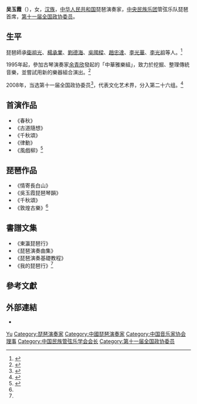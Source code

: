 '''吴玉霞'''（{{bd|1959年||}}），女，[[汉族|汉族]]，[[中华人民共和国|中华人民共和国]]琵琶演奏家，[[中央民族乐团|中央民族乐团]]管弦乐队琵琶首席，[[第十一届全国政协委员|第十一届全国政协委员]]。

== 生平 ==
琵琶師承[[衛祖光|衛祖光]]、[[楊承業|楊承業]]、[[劉德海|劉德海]]、[[吳國樑|吳國樑]]、[[趙忠達|趙忠達]]、[[李光華|李光華]]、[[李光祖_(音樂家)|李光祖]]等人。<ref>{{Cite journal|title=〈玉鸣东方———记琵琶演奏家吴玉霞〉|author=张月|url=http://cnki.sris.com.tw/kcms/detail/detail.aspx?QueryID=1&CurRec=4&DbCode=CJFD&dbname=CJFDLAST2017&filename=DDMU201721003|journal=《當代音樂》|issue=21|year=2017|page=5-9}}</ref>

1995年起，參加古琴演奏家[[余青欣|余青欣]]發起的「中華雅樂組」，致力於挖掘、整理傳統音樂，並嘗試用新的樂器組合演出。<ref>{{Cite journal|title=〈悠悠雅樂醉華夏〉|author=孟建軍|url=http://cnki.sris.com.tw/kcms/detail/detail.aspx?QueryID=1&CurRec=1&DbCode=CJFD&dbname=CJFD2004&filename=YIQI200412021|journal=《樂器》|issue=13|year=2004|page=60-62|access-date=2021-11-26|archive-date=2021-11-26|archive-url=https://web.archive.org/web/20211126071252/http://cnki.sris.com.tw/kcms/detail/detail.aspx?QueryID=1&CurRec=1&DbCode=CJFD&dbname=CJFD2004&filename=YIQI200412021|dead-url=no}}</ref>

2008年，当选第十一届全国政协委员<ref>{{cite news|title=第十一届全国政协委员名单|url=http://www.indaa.com.cn/zt/2009qglh/zxzs/200903/t20090303_127573.html|accessdate=2013-04-09|newspaper=新华社北京1月25日电 中国人民政治协商会议第十一届全国委员会委员名单(共2237人，2008年1月25日政协第十届全国委员会常务委员会第二十次会议通过)|date=2008-01-25|deadurl=yes|archiveurl=https://web.archive.org/web/20130928014403/http://www.indaa.com.cn/zt/2009qglh/zxzs/200903/t20090303_127573.html|archivedate=2013-09-28}}</ref>，代表文化艺术界，分入第二十六组。<ref>{{cite news|title=全国政协信息-吴玉霞|url=http://www.cppcc.gov.cn/CMS/wylibary/showJcwyxtInfoWylibary.action?tabJcwyxt.guid=11W0008980&wytype=wjwy|accessdate=2013-04-11|newspaper=全国政协委员会|archive-date=2020-08-16|archive-url=https://web.archive.org/web/20200816064038/http://www.cppcc.gov.cn/CMS/wylibary/showJcwyxtInfoWylibary.action?tabJcwyxt.guid=11W0008980&wytype=wjwy|dead-url=no}}</ref>
== 首演作品 ==
*《春秋》
*《古道隨想》
*《千秋頌》
*《律動》
*《風戲柳》<ref name="琵琶演奏家">{{Cite web |url=http://www.dunhuangguoyue.com/index.php?m=content&c=index&a=show&catid=71&id=237 |title=珠落玉盘-著名琵琶演奏家吴玉霞 |accessdate=2019-09-23 |archive-date=2020-08-16 |archive-url=https://web.archive.org/web/20200816064153/http://www.dunhuangguoyue.com/index.php?m=content&c=index&a=show&catid=71&id=237 |dead-url=no }}</ref> 

== 琵琶作品 ==
*《情寄長白山》
*《吳玉霞琵琶琴韻》
*《千秋頌》
*《敦煌古樂》<ref name="琵琶演奏家"/>

== 書譜文集 ==
*《東瀛琵琶行》
*《琵琶演奏曲集》
*《琵琶演奏基礎教程》
*《我的琵琶行》<ref name="琵琶演奏家"/>

== 參考文獻 ==
{{reflist}}

== 外部連結 ==
* {{Sinaweibo|pipawyx}}

{{Navboxes 
| title  = 吴玉霞在[[中国音乐家协会|中国音乐家协会]]的职务
| list1  =
{{中国音乐家协会第七届理事会}}
{{中国音乐家协会第八届理事会}}
}}

{{Authority control}}
{{DEFAULTSORT:Wu吴}}
[[Category:吴姓|Yu]]
[[Category:琵琶演奏家|Category:琵琶演奏家]]
[[Category:中國琵琶演奏家|Category:中國琵琶演奏家]]
[[Category:中国音乐家协会理事|Category:中国音乐家协会理事]]
[[Category:中国民族管弦乐学会会长|Category:中国民族管弦乐学会会长]]
[[Category:第十一届全国政协委员|Category:第十一届全国政协委员]]